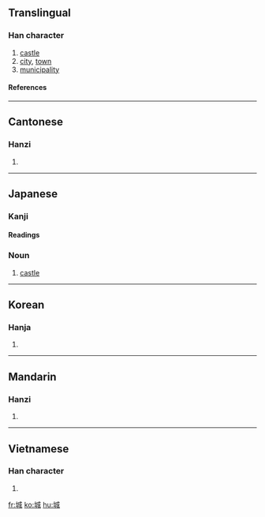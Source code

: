 ==Translingual==
===Han character===
{{Han char|rn=32|rad=土|as=06|sn=9|four=4315<sub>0</sub>|canj=土戈竹尸 (GIHS)}}
# [[castle]]
# [[city]], [[town]]
# [[municipality]]
====References====
{{Han ref|kx=0229.320|dkj=05086|dj=0465.220|hdz=10438.070|uh=57CE|ud=22478|bh=ABB0|bd=43952}}
----
==Cantonese==
===Hanzi===
{{yue-hanzi|jyut=|y=[[sing4]]}}
# {{defn|Cantonese}}
----
==Japanese==
===Kanji===
{{ja-kanji|grade=6|rs=土06}}
====Readings====
{{ja-readings|on=[[じょう]] (jō)|kun=[[しろ]] (shiro), [[きずく]] (kizuku)}}

===Noun===
{{ja-noun|k|hira=しろ|rom=shiro}}
# [[castle]]

----

==Korean==
===Hanja===
{{ko-hanja|hangeul=성|rv=seong|mr=sŏng}}
# {{defn|Korean}}
----
==Mandarin==
===Hanzi===
{{cmn-hanzi|pin=[[chéng]] ([[cheng2]])|wg=[[ch'eng2|ch'eng<sup>2</sup>]]}}
# {{defn|Mandarin}}
----
==Vietnamese==
===Han character===
{{vi-hantu|thành}}
# {{defn|Vietnamese}}

[[fr:城]]
[[ko:城]]
[[hu:城]]